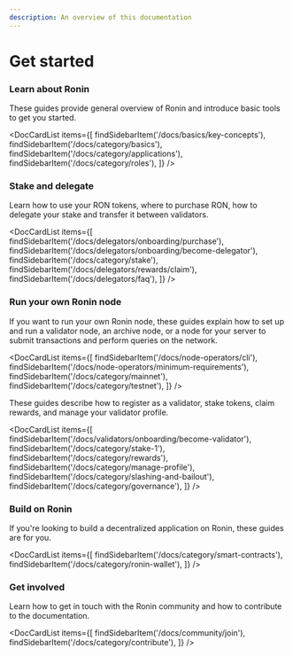 ```yaml
---
description: An overview of this documentation
---
```



# Get started

### Learn about Ronin
These guides provide general overview of Ronin and introduce basic tools
to get you started.

<DocCardList items={[ 
    findSidebarItem('/docs/basics/key-concepts'),
    findSidebarItem('/docs/category/basics'),
    findSidebarItem('/docs/category/applications'),
    findSidebarItem('/docs/category/roles'),
    ]} />

### Stake and delegate
Learn how to use your RON tokens, where to purchase RON, 
how to delegate your stake and transfer it between validators.

<DocCardList items={[ 
    findSidebarItem('/docs/delegators/onboarding/purchase'),
    findSidebarItem('/docs/delegators/onboarding/become-delegator'),
    findSidebarItem('/docs/category/stake'),
    findSidebarItem('/docs/delegators/rewards/claim'),
    findSidebarItem('/docs/delegators/faq'),
    ]} />

### Run your own Ronin node
If you want to run your own Ronin node, these guides explain how to set
up and run a validator node, an archive node, or a node for your server to submit transactions
and perform queries on the network.

<DocCardList items={[ 
    findSidebarItem('/docs/node-operators/cli'),
    findSidebarItem('/docs/node-operators/minimum-requirements'),
    findSidebarItem('/docs/category/mainnet'),
    findSidebarItem('/docs/category/testnet'),
    ]} />

These guides describe how to register as a validator, stake tokens,
claim rewards, and manage your validator profile.

<DocCardList items={[ 
    findSidebarItem('/docs/validators/onboarding/become-validator'),
    findSidebarItem('/docs/category/stake-1'),
    findSidebarItem('/docs/category/rewards'),
    findSidebarItem('/docs/category/manage-profile'),
    findSidebarItem('/docs/category/slashing-and-bailout'),
    findSidebarItem('/docs/category/governance'),
    ]} />

### Build on Ronin
If you're looking to build a decentralized application on Ronin, these guides are for you.

<DocCardList items={[ 
    findSidebarItem('/docs/category/smart-contracts'),
    findSidebarItem('/docs/category/ronin-wallet'),
    ]} />

### Get involved
Learn how to get in touch with the Ronin community and
how to contribute to the documentation.

<DocCardList items={[ 
    findSidebarItem('/docs/community/join'),
    findSidebarItem('/docs/category/contribute'),
    ]} />
